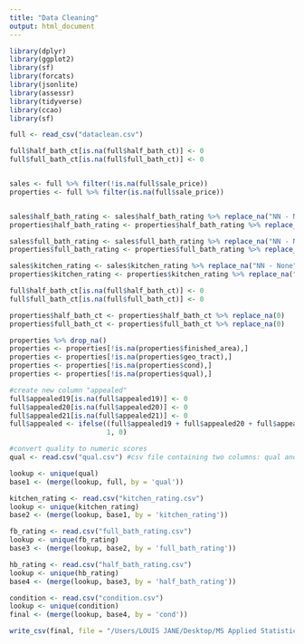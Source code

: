 ---
title: "Data Cleaning"
output: html_document
---

```{r}
library(dplyr)
library(ggplot2)
library(sf)
library(forcats)
library(jsonlite)
library(assessr)
library(tidyverse)
library(ccao)
library(sf)
```


```{r}
full <- read_csv("dataclean.csv")

full$half_bath_ct[is.na(full$half_bath_ct)] <- 0
full$full_bath_ct[is.na(full$full_bath_ct)] <- 0


sales <- full %>% filter(!is.na(full$sale_price))
properties <- full %>% filter(is.na(full$sale_price))


sales$half_bath_rating <- sales$half_bath_rating %>% replace_na("NN - None")
properties$half_bath_rating <- properties$half_bath_rating %>% replace_na("NN - None")

sales$full_bath_rating <- sales$full_bath_rating %>% replace_na("NN - None")
properties$full_bath_rating <- properties$full_bath_rating %>% replace_na("NN - None")

sales$kitchen_rating <- sales$kitchen_rating %>% replace_na("NN - None")
properties$kitchen_rating <- properties$kitchen_rating %>% replace_na("NN - None")

full$half_bath_ct[is.na(full$half_bath_ct)] <- 0
full$full_bath_ct[is.na(full$full_bath_ct)] <- 0

properties$half_bath_ct <- properties$half_bath_ct %>% replace_na(0)
properties$full_bath_ct <- properties$full_bath_ct %>% replace_na(0)

properties %>% drop_na()
properties <- properties[!is.na(properties$finished_area),]
properties <- properties[!is.na(properties$geo_tract),]
properties <- properties[!is.na(properties$cond),]
properties <- properties[!is.na(properties$qual),]

#create new column "appealed"
full$appealed19[is.na(full$appealed19)] <- 0
full$appealed20[is.na(full$appealed20)] <- 0
full$appealed21[is.na(full$appealed21)] <- 0
full$appealed <- ifelse((full$appealed19 + full$appealed20 + full$appealed21) > 0,
                        1, 0)
```


```{r}
#convert quality to numeric scores
qual <- read.csv("qual.csv") #csv file containing two columns: qual and its corresponding quality score

lookup <- unique(qual)
base1 <- (merge(lookup, full, by = 'qual'))

kitchen_rating <- read.csv("kitchen_rating.csv")
lookup <- unique(kitchen_rating)
base2 <- (merge(lookup, base1, by = 'kitchen_rating'))

fb_rating <- read.csv("full_bath_rating.csv")
lookup <- unique(fb_rating)
base3 <- (merge(lookup, base2, by = 'full_bath_rating'))

hb_rating <- read.csv("half_bath_rating.csv")
lookup <- unique(hb_rating)
base4 <- (merge(lookup, base3, by = 'half_bath_rating'))

condition <- read.csv("condition.csv")
lookup <- unique(condition)
final <- (merge(lookup, base4, by = 'cond'))

write_csv(final, file = "/Users/LOUIS JANE/Desktop/MS Applied Statistics/STAT488 - Consulting/final.csv")
```
